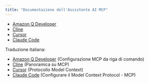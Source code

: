 ```yaml
---
title: "Documentazione dell'Assistente AI MCP"
---
```




- [Amazon Q Developer](https://docs.aws.amazon.com/amazonq/latest/qdeveloper-ug/command-line-mcp-configuration.html)
- [Cline](https://docs.cline.bot/mcp/mcp-overview)
- [Cursor](https://docs.cursor.com/context/model-context-protocol)
- [Claude Code](https://docs.anthropic.com/en/docs/agents-and-tools/claude-code/tutorials#set-up-model-context-protocol-mcp)

Traduzione italiana:

- [Amazon Q Developer](https://docs.aws.amazon.com/amazonq/latest/qdeveloper-ug/command-line-mcp-configuration.html) (Configurazione MCP da riga di comando)
- [Cline](https://docs.cline.bot/mcp/mcp-overview) (Panoramica su MCP)
- [Cursor](https://docs.cursor.com/context/model-context-protocol) (Protocollo Model Context)
- [Claude Code](https://docs.anthropic.com/en/docs/agents-and-tools/claude-code/tutorials#set-up-model-context-protocol-mcp) (Configurare il Model Context Protocol - MCP)